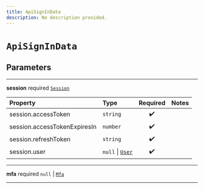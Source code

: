 ```yaml
---
title: ApiSignInData
description: No description provided.
---
```


# `ApiSignInData`

## Parameters

---

**session** <span className="optional-status">required</span> [`Session`](../types/session)

| Property                                                         | Type                              | Required | Notes |
| :--------------------------------------------------------------- | :-------------------------------- | :------: | :---- |
| <span className="light-grey">session.</span>accessToken          | `string`                          |    ✔️    |       |
| <span className="light-grey">session.</span>accessTokenExpiresIn | `number`                          |    ✔️    |       |
| <span className="light-grey">session.</span>refreshToken         | `string`                          |    ✔️    |       |
| <span className="light-grey">session.</span>user                 | `null` \| [`User`](../types/user) |    ✔️    |       |

---

**mfa** <span className="optional-status">required</span> `null` | [`Mfa`](../types/mfa)

---
